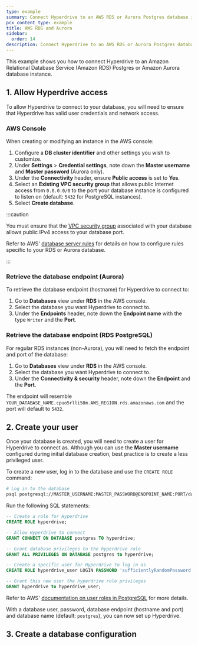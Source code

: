 ```yaml
---
type: example
summary: Connect Hyperdrive to an AWS RDS or Aurora Postgres database instance.
pcx_content_type: example
title: AWS RDS and Aurora
sidebar:
  order: 14
description: Connect Hyperdrive to an AWS RDS or Aurora Postgres database instance.
---
```



This example shows you how to connect Hyperdrive to an Amazon Relational Database Service (Amazon RDS) Postgres or Amazon Aurora database instance.

## 1. Allow Hyperdrive access

To allow Hyperdrive to connect to your database, you will need to ensure that Hyperdrive has valid user credentials and network access.

<Render file="public-connectivity" />

### AWS Console

When creating or modifying an instance in the AWS console:

1. Configure a **DB cluster identifier** and other settings you wish to customize.
2. Under **Settings** > **Credential settings**, note down the **Master username** and **Master password** (Aurora only).
3. Under the **Connectivity** header, ensure **Public access** is set to **Yes**.
4. Select an **Existing VPC security group** that allows public Internet access from `0.0.0.0/0` to the port your database instance is configured to listen on (default: `5432` for PostgreSQL instances).
5. Select **Create database**.

:::caution

You must ensure that the [VPC security group](https://docs.aws.amazon.com/vpc/latest/userguide/vpc-security-groups.html) associated with your database allows public IPv4 access to your database port.

Refer to AWS' [database server rules](https://docs.aws.amazon.com/AWSEC2/latest/UserGuide/security-group-rules-reference.html#sg-rules-db-server) for details on how to configure rules specific to your RDS or Aurora database.

:::

### Retrieve the database endpoint (Aurora)

To retrieve the database endpoint (hostname) for Hyperdrive to connect to:

1. Go to **Databases** view under **RDS** in the AWS console.
2. Select the database you want Hyperdrive to connect to.
3. Under the **Endpoints** header, note down the **Endpoint name** with the type `Writer` and the **Port**.

### Retrieve the database endpoint (RDS PostgreSQL)

For regular RDS instances (non-Aurora), you will need to fetch the endpoint and port of the database:

1. Go to **Databases** view under **RDS** in the AWS console.
2. Select the database you want Hyperdrive to connect to.
3. Under the **Connectivity & security** header, note down the **Endpoint** and the **Port**.

The endpoint will resemble `YOUR_DATABASE_NAME.cpuo5rlli58m.AWS_REGION.rds.amazonaws.com` and the port will default to `5432`.

## 2. Create your user

Once your database is created, you will need to create a user for Hyperdrive to connect as. Although you can use the **Master username** configured during initial database creation, best practice is to create a less privileged user.

To create a new user, log in to the database and use the `CREATE ROLE` command:

```sh
# Log in to the database
psql postgresql://MASTER_USERNAME:MASTER_PASSWORD@ENDPOINT_NAME:PORT/database_name
```

Run the following SQL statements:

```sql
-- Create a role for Hyperdrive
CREATE ROLE hyperdrive;

-- Allow Hyperdrive to connect
GRANT CONNECT ON DATABASE postgres TO hyperdrive;

-- Grant database privileges to the hyperdrive role
GRANT ALL PRIVILEGES ON DATABASE postgres to hyperdrive;

-- Create a specific user for Hyperdrive to log in as
CREATE ROLE hyperdrive_user LOGIN PASSWORD 'sufficientlyRandomPassword';

-- Grant this new user the hyperdrive role privileges
GRANT hyperdrive to hyperdrive_user;
```

Refer to AWS' [documentation on user roles in PostgreSQL](https://docs.aws.amazon.com/AmazonRDS/latest/UserGuide/Appendix.PostgreSQL.CommonDBATasks.Roles.html) for more details.

With a database user, password, database endpoint (hostname and port) and database name (default: `postgres`), you can now set up Hyperdrive.

## 3. Create a database configuration

<Render file="create-hyperdrive-config" />
<Render file="create-hyperdrive-config-next-steps" />
